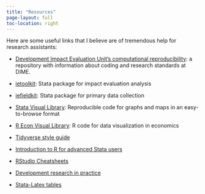 ---
title: "Resources"
page-layout: full
toc-location: right
---


Here are some useful links that I believe are of tremendous help for research assistants:

* [Development Impact Evaluation Unit's computational reproducibility](https://github.com/worldbank/dime-standards): a repository with information about coding and research standards at DIME.

* [ietoolkit](https://worldbank.github.io/ietoolkit/): Stata package for impact evaluation analysis

* [iefieldkit](https://dimewiki.worldbank.org/wiki/Iefieldkit): Stata package for primary data collection

* [Stata Visual Library](https://worldbank.github.io/stata-visual-library/): Reproducible code for graphs and maps in an easy-to-browse format

* [R Econ Visual Library](https://worldbank.github.io/r-econ-visual-library/): R code for data visualization in economics

* [Tidyverse style guide](https://style.tidyverse.org/)

* [Introduction to R for advanced Stata users](https://github.com/worldbank/dime-r-training)

* [RStudio Cheatsheets](https://rstudio.com/resources/cheatsheets/)

* [Development research in practice](https://worldbank.github.io/dime-data-handbook/)

* [Stata-Latex tables](https://github.com/worldbank/stata-tables)